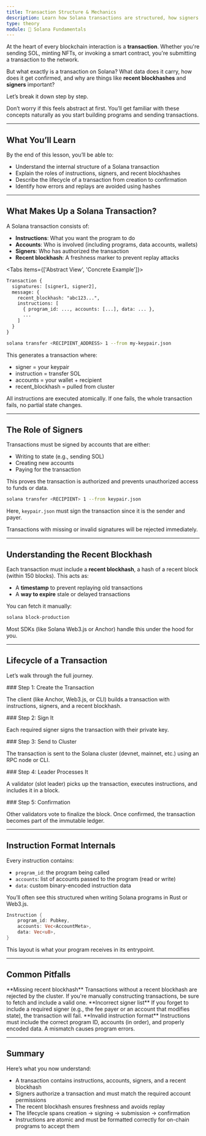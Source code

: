 ```yaml
---
title: Transaction Structure & Mechanics
description: Learn how Solana transactions are structured, how signers and instructions work, and what happens from creation to confirmation.
type: theory
module: 🧱 Solana Fundamentals
---
```



At the heart of every blockchain interaction is a **transaction**. Whether you're sending SOL, minting NFTs, or invoking a smart contract, you're submitting a transaction to the network.

But what exactly is a transaction on Solana? What data does it carry, how does it get confirmed, and why are things like **recent blockhashes** and **signers** important?

Let’s break it down step by step.

<Callout type="info">
Don’t worry if this feels abstract at first. You’ll get familiar with these concepts naturally as you start building programs and sending transactions.
</Callout>

---

## What You’ll Learn

<Callout type="info">
By the end of this lesson, you’ll be able to:

- Understand the internal structure of a Solana transaction
- Explain the roles of instructions, signers, and recent blockhashes
- Describe the lifecycle of a transaction from creation to confirmation
- Identify how errors and replays are avoided using hashes
</Callout>

---

## What Makes Up a Solana Transaction?

A Solana transaction consists of:

- **Instructions**: What you want the program to do
- **Accounts**: Who is involved (including programs, data accounts, wallets)
- **Signers**: Who has authorized the transaction
- **Recent blockhash**: A freshness marker to prevent replay attacks

<Tabs items={['Abstract View', 'Concrete Example']}>
<Tab value="Abstract View">

```txt
Transaction {
  signatures: [signer1, signer2],
  message: {
    recent_blockhash: "abc123...",
    instructions: [
      { program_id: ..., accounts: [...], data: ... },
      ...
    ]
  }
}
````

</Tab>
<Tab value="Concrete Example">

```bash
solana transfer <RECIPIENT_ADDRESS> 1 --from my-keypair.json
```

This generates a transaction where:

* signer = your keypair
* instruction = transfer SOL
* accounts = your wallet + recipient
* recent\_blockhash = pulled from cluster

</Tab>

</Tabs>

<Callout type="tip">
All instructions are executed atomically. If one fails, the whole transaction fails, no partial state changes.
</Callout>

---

## The Role of Signers

Transactions must be signed by accounts that are either:

* Writing to state (e.g., sending SOL)
* Creating new accounts
* Paying for the transaction

This proves the transaction is authorized and prevents unauthorized access to funds or data.

```bash
solana transfer <RECIPIENT> 1 --from keypair.json
```

Here, `keypair.json` must sign the transaction since it is the sender and payer.

<Callout type="warn">
Transactions with missing or invalid signatures will be rejected immediately.
</Callout>

---

## Understanding the Recent Blockhash

Each transaction must include a **recent blockhash**, a hash of a recent block (within 150 blocks). This acts as:

* A **timestamp** to prevent replaying old transactions
* A **way to expire** stale or delayed transactions

You can fetch it manually:

```bash
solana block-production
```

Most SDKs (like Solana Web3.js or Anchor) handle this under the hood for you.

---

## Lifecycle of a Transaction

Let’s walk through the full journey.

<Steps>
<Step>
### Step 1: Create the Transaction

The client (like Anchor, Web3.js, or CLI) builds a transaction with instructions, signers, and a recent blockhash. 
</Step>

<Step>
### Step 2: Sign It

Each required signer signs the transaction with their private key. 
</Step>

<Step>
### Step 3: Send to Cluster

The transaction is sent to the Solana cluster (devnet, mainnet, etc.) using an RPC node or CLI. 
</Step>

<Step>
### Step 4: Leader Processes It

A validator (slot leader) picks up the transaction, executes instructions, and includes it in a block.
</Step>

<Step>
### Step 5: Confirmation

Other validators vote to finalize the block. Once confirmed, the transaction becomes part of the immutable ledger. 
</Step> </Steps>

---

## Instruction Format Internals

Every instruction contains:

* `program_id`: the program being called
* `accounts`: list of accounts passed to the program (read or write)
* `data`: custom binary-encoded instruction data

You’ll often see this structured when writing Solana programs in Rust or Web3.js.

```rust title="example.rs"
Instruction {
    program_id: Pubkey,
    accounts: Vec<AccountMeta>,
    data: Vec<u8>,
}
```

This layout is what your program receives in its entrypoint.

---

## Common Pitfalls

<Callout type="warn">
**Missing recent blockhash**  
Transactions without a recent blockhash are rejected by the cluster. If you're manually constructing transactions, be sure to fetch and include a valid one.
</Callout>

<Callout type="warn">
**Incorrect signer list**  
If you forget to include a required signer (e.g., the fee payer or an account that modifies state), the transaction will fail.
</Callout>

<Callout type="warn">
**Invalid instruction format**  
Instructions must include the correct program ID, accounts (in order), and properly encoded data. A mismatch causes program errors.
</Callout>

---

## Summary

Here’s what you now understand:

* A transaction contains instructions, accounts, signers, and a recent blockhash
* Signers authorize a transaction and must match the required account permissions
* The recent blockhash ensures freshness and avoids replay
* The lifecycle spans creation → signing → submission → confirmation
* Instructions are atomic and must be formatted correctly for on-chain programs to accept them
